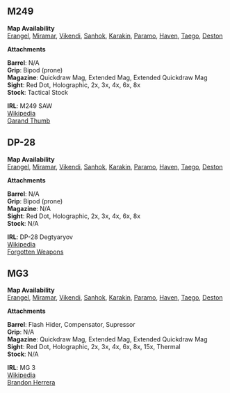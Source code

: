 
## M249

<Weapon name="M249"/>

**Map Availability**  
[Erangel](/maps/erangel),
[Miramar](/maps/miramar),
[Vikendi](/maps/vikendi),
[Sanhok](/maps/sanhok),
[Karakin](/maps/karakin),
[Paramo](/maps/paramo),
[Haven](/maps/haven),
[Taego](/maps/taego),
[Deston](/maps/deston)  

**Attachments**  

**Barrel**: N/A  
**Grip**: Bipod (prone)  
**Magazine**: Quickdraw Mag, Extended Mag, Extended Quickdraw Mag  
**Sight**: Red Dot, Holographic, 2x, 3x, 4x, 6x, 8x  
**Stock**: Tactical Stock  

**IRL**: M249 SAW  
[Wikipedia](https://en.wikipedia.org/wiki/M249_light_machine_gun)  
[Garand Thumb](https://www.youtube.com/watch?v=NMySKK9vxDs)   

## DP-28

<Weapon name="DP28"/>

**Map Availability**  
[Erangel](/maps/erangel),
[Miramar](/maps/miramar),
[Vikendi](/maps/vikendi),
[Sanhok](/maps/sanhok),
[Karakin](/maps/karakin),
[Paramo](/maps/paramo),
[Haven](/maps/haven),
[Taego](/maps/taego),
[Deston](/maps/deston)  

**Attachments**  

**Barrel**: N/A  
**Grip**: Bipod (prone)    
**Magazine**: N/A  
**Sight**: Red Dot, Holographic, 2x, 3x, 4x, 6x, 8x  
**Stock**: N/A  

**IRL**: DP-28 Degtyaryov  
[Wikipedia](https://en.wikipedia.org/wiki/Degtyaryov_machine_gun)  
[Forgotten Weapons](https://www.youtube.com/watch?v=YcObPy2HEsg)  

## MG3

<Weapon name="MG3"/>

**Map Availability**  
[Erangel](/maps/erangel),
[Miramar](/maps/miramar),
[Vikendi](/maps/vikendi),
[Sanhok](/maps/sanhok),
[Karakin](/maps/karakin),
[Paramo](/maps/paramo),
[Haven](/maps/haven),
[Taego](/maps/taego),
[Deston](/maps/deston)  

**Attachments**  

**Barrel**: Flash Hider, Compensator, Supressor  
**Grip**: N/A  
**Magazine**: Quickdraw Mag, Extended Mag, Extended Quickdraw Mag  
**Sight**: Red Dot, Holographic, 2x, 3x, 4x, 6x, 8x, 15x, Thermal  
**Stock**: N/A  

**IRL**: MG 3  
[Wikipedia](https://en.wikipedia.org/wiki/MG_3_machine_gun)  
[Brandon Herrera](https://www.youtube.com/watch?v=DbomKGDZD7E)  